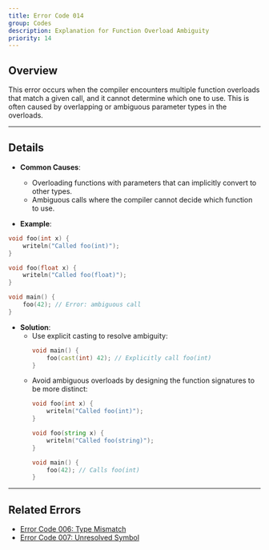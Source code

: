 ```yaml
---
title: Error Code 014
group: Codes
description: Explanation for Function Overload Ambiguity
priority: 14
---
```


## **Overview**
This error occurs when the compiler encounters multiple function overloads that match a given call, and it cannot determine which one to use. This is often caused by overlapping or ambiguous parameter types in the overloads.

---

## **Details**
- **Common Causes**:
  - Overloading functions with parameters that can implicitly convert to other types.
  - Ambiguous calls where the compiler cannot decide which function to use.

- **Example**:
```d
void foo(int x) {
    writeln("Called foo(int)");
}

void foo(float x) {
    writeln("Called foo(float)");
}

void main() {
    foo(42); // Error: ambiguous call
}
```

- **Solution**:
  - Use explicit casting to resolve ambiguity:
    ```d
    void main() {
        foo(cast(int) 42); // Explicitly call foo(int)
    }
    ```
  - Avoid ambiguous overloads by designing the function signatures to be more distinct:
    ```d
    void foo(int x) {
        writeln("Called foo(int)");
    }

    void foo(string x) {
        writeln("Called foo(string)");
    }

    void main() {
        foo(42); // Calls foo(int)
    }
    ```

---

## **Related Errors**
- [Error Code 006: Type Mismatch](./error_code_006)
- [Error Code 007: Unresolved Symbol](./error_code_007)
